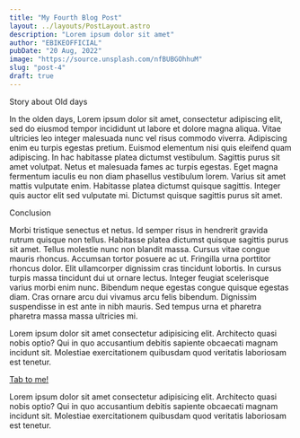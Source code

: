 ```yaml
---
title: "My Fourth Blog Post"
layout: ../layouts/PostLayout.astro
description: "Lorem ipsum dolor sit amet"
author: "EBIKEOFFICIAL"
pubDate: "20 Aug, 2022"
image: "https://source.unsplash.com/nfBUBGOhhuM"
slug: "post-4"
draft: true
---
```



Story about Old days

In the olden days, Lorem ipsum dolor sit amet, consectetur adipiscing elit, sed do eiusmod tempor incididunt ut labore et dolore magna aliqua. Vitae ultricies leo integer malesuada nunc vel risus commodo viverra. Adipiscing enim eu turpis egestas pretium. Euismod elementum nisi quis eleifend quam adipiscing. In hac habitasse platea dictumst vestibulum. Sagittis purus sit amet volutpat. Netus et malesuada fames ac turpis egestas. Eget magna fermentum iaculis eu non diam phasellus vestibulum lorem. Varius sit amet mattis vulputate enim. Habitasse platea dictumst quisque sagittis. Integer quis auctor elit sed vulputate mi. Dictumst quisque sagittis purus sit amet.

Conclusion

Morbi tristique senectus et netus. Id semper risus in hendrerit gravida rutrum quisque non tellus. Habitasse platea dictumst quisque sagittis purus sit amet. Tellus molestie nunc non blandit massa. Cursus vitae congue mauris rhoncus. Accumsan tortor posuere ac ut. Fringilla urna porttitor rhoncus dolor. Elit ullamcorper dignissim cras tincidunt lobortis. In cursus turpis massa tincidunt dui ut ornare lectus. Integer feugiat scelerisque varius morbi enim nunc. Bibendum neque egestas congue quisque egestas diam. Cras ornare arcu dui vivamus arcu felis bibendum. Dignissim suspendisse in est ante in nibh mauris. Sed tempus urna et pharetra pharetra massa massa ultricies mi.

<Accordion>
  <AccordionItem header="First Item">
    <p>
      Lorem ipsum dolor sit amet consectetur adipisicing elit. Architecto quasi
      nobis optio? Qui in quo accusantium debitis sapiente obcaecati magnam
      incidunt sit. Molestiae exercitationem quibusdam quod veritatis laboriosam
      est tenetur.
    </p>
    <a href="">Tab to me!</a>
  </AccordionItem>
  <AccordionItem header="Second Item">
    <p>
      Lorem ipsum dolor sit amet consectetur adipisicing elit. Architecto quasi
      nobis optio? Qui in quo accusantium debitis sapiente obcaecati magnam
      incidunt sit. Molestiae exercitationem quibusdam quod veritatis laboriosam
      est tenetur.
    </p>
  </AccordionItem>
</Accordion>

